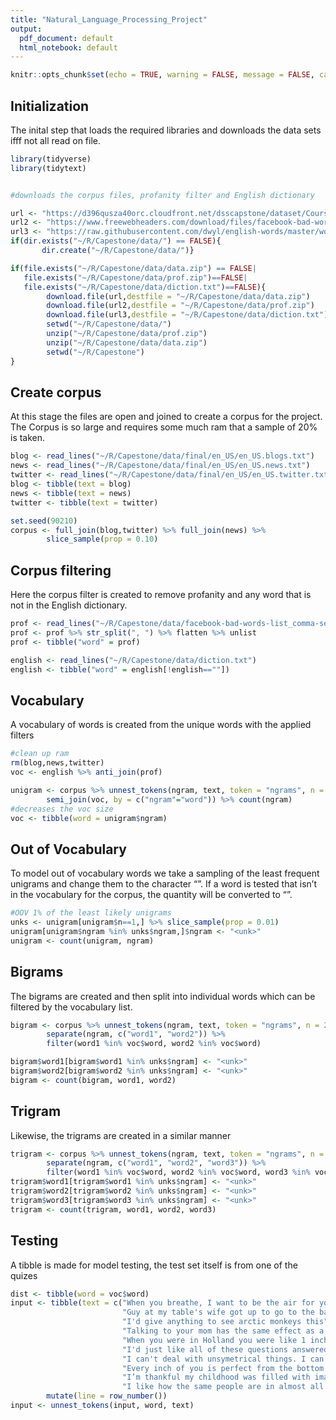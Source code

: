 ```yaml
---
title: "Natural_Language_Processing_Project"
output:
  pdf_document: default
  html_notebook: default
---
```

```r
knitr::opts_chunk$set(echo = TRUE, warning = FALSE, message = FALSE, cache = TRUE)
```

## Initialization

The inital step that loads the required libraries and downloads the data sets ifff
not all read on file. 
```r
library(tidyverse)
library(tidytext)


#downloads the corpus files, profanity filter and English dictionary

url <- "https://d396qusza40orc.cloudfront.net/dsscapstone/dataset/Coursera-SwiftKey.zip"
url2 <- "https://www.freewebheaders.com/download/files/facebook-bad-words-list_comma-separated-text-file_2021_01_18.zip"
url3 <- "https://raw.githubusercontent.com/dwyl/english-words/master/words_alpha.txt"
if(dir.exists("~/R/Capestone/data/") == FALSE){
       dir.create("~/R/Capestone/data/")}

if(file.exists("~/R/Capestone/data/data.zip") == FALSE|
   file.exists("~/R/Capestone/data/prof.zip")==FALSE|
   file.exists("~/R/Capestone/data/diction.txt")==FALSE){
        download.file(url,destfile = "~/R/Capestone/data/data.zip")
        download.file(url2,destfile = "~/R/Capestone/data/prof.zip")
        download.file(url3,destfile = "~/R/Capestone/data/diction.txt")
        setwd("~/R/Capestone/data/")
        unzip("~/R/Capestone/data/prof.zip")
        unzip("~/R/Capestone/data/data.zip")
        setwd("~/R/Capestone")
}
```

## Create corpus

At this stage the files are open and joined to create a corpus for the project. 
The Corpus is so large and requires some much ram that a sample of 20% is taken. 
```r

blog <- read_lines("~/R/Capestone/data/final/en_US/en_US.blogs.txt")
news <- read_lines("~/R/Capestone/data/final/en_US/en_US.news.txt")
twitter <- read_lines("~/R/Capestone/data/final/en_US/en_US.twitter.txt")
blog <- tibble(text = blog) 
news <- tibble(text = news)
twitter <- tibble(text = twitter)

set.seed(90210)
corpus <- full_join(blog,twitter) %>% full_join(news) %>% 
        slice_sample(prop = 0.10) 
```

## Corpus filtering

Here the corpus filter is created to remove profanity and any word that is  not 
in the English dictionary.
```r
prof <- read_lines("~/R/Capestone/data/facebook-bad-words-list_comma-separated-text-file_2021_01_18.txt")[15]
prof <- prof %>% str_split(", ") %>% flatten %>% unlist
prof <- tibble("word" = prof)

english <- read_lines("~/R/Capestone/data/diction.txt")
english <- tibble("word" = english[!english==""])
```

## Vocabulary 

A vocabulary of words is created from the unique words with the applied filters
```r
#clean up ram
rm(blog,news,twitter)
voc <- english %>% anti_join(prof)

unigram <- corpus %>% unnest_tokens(ngram, text, token = "ngrams", n = 1) %>%
        semi_join(voc, by = c("ngram"="word")) %>% count(ngram)
#decreases the voc size
voc <- tibble(word = unigram$ngram)
```


## Out of Vocabulary 

To model out of vocabulary words we take a sampling of the least frequent unigrams
and change them to the character "<unk>". If a word is tested that isn't in the vocabulary
for the corpus, the quantity will be converted to "<unk>".
```r
#OOV 1% of the least likely unigrams
unks <- unigram[unigram$n==1,] %>% slice_sample(prop = 0.01)
unigram[unigram$ngram %in% unks$ngram,]$ngram <- "<unk>"
unigram <- count(unigram, ngram)
```

## Bigrams

The bigrams are created and then split into individual words which can be filtered
by the vocabulary list. 
```r
bigram <- corpus %>% unnest_tokens(ngram, text, token = "ngrams", n = 2) %>%
        separate(ngram, c("word1", "word2")) %>%
        filter(word1 %in% voc$word, word2 %in% voc$word) 

bigram$word1[bigram$word1 %in% unks$ngram] <- "<unk>"
bigram$word2[bigram$word2 %in% unks$ngram] <- "<unk>"
bigram <- count(bigram, word1, word2)
```

## Trigram

Likewise, the trigrams are created in a similar manner
```r
trigram <- corpus %>% unnest_tokens(ngram, text, token = "ngrams", n = 3) %>%
        separate(ngram, c("word1", "word2", "word3")) %>% 
        filter(word1 %in% voc$word, word2 %in% voc$word, word3 %in% voc$word) 
trigram$word1[trigram$word1 %in% unks$ngram] <- "<unk>"
trigram$word2[trigram$word2 %in% unks$ngram] <- "<unk>"
trigram$word3[trigram$word3 %in% unks$ngram] <- "<unk>"
trigram <- count(trigram, word1, word2, word3)
```

## Testing

A tibble is made for model testing, the test set itself is from one of the quizes
```r
dist <- tibble(word = voc$word)
input <- tibble(text = c("When you breathe, I want to be the air for you. I'll be there for you, I'd live and I'd",
                         "Guy at my table's wife got up to go to the bathroom and I asked about dessert and he started telling me about his",
                         "I'd give anything to see arctic monkeys this",
                         "Talking to your mom has the same effect as a hug and helps reduce your",
                         "When you were in Holland you were like 1 inch away from me but you hadn't time to take a",
                         "I'd just like all of these questions answered, a presentation of evidence, and a jury to settle the",
                         "I can't deal with unsymetrical things. I can't even hold an uneven number of bags of groceries in each",
                         "Every inch of you is perfect from the bottom to the",
                         "I’m thankful my childhood was filled with imagination and bruises from playing",
                         "I like how the same people are in almost all of Adam Sandler's")) %>%
        mutate(line = row_number())
input <- unnest_tokens(input, word, text)
```